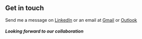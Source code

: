 ## Get in touch

Send me a message on [LinkedIn](https://www.linkedin.com/in/erdal-prizrendi-814370160/) or an email at [Gmail](mailto:e.prizrendi@gmail.com) or [Outlook](mailto:e.prizrendi@outlook.com)
##### Looking forward to our collaboration
